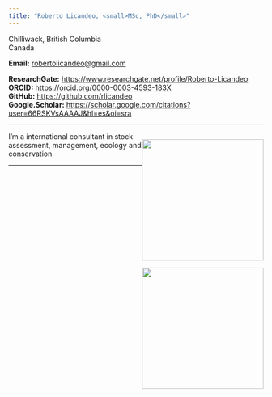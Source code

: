 ```yaml
---
title: "Roberto Licandeo, <small>MSc, PhD</small>"
---
```


Chilliwack, British Columbia  
Canada

  
__Email:__ [robertolicandeo@gmail.com](mailto:robertolicandeo@gmail.com)   

__ResearchGate:__ <https://www.researchgate.net/profile/Roberto-Licandeo>  
__ORCID:__ <https://orcid.org/0000-0003-4593-183X>   
__GitHub:__ <https://github.com/rlicandeo>  
__Google.Scholar:__ <https://scholar.google.com/citations?user=66RSKVsAAAAJ&hl=es&oi=sra>



-----


:::{layout-ncol=1 style="float:right"}
![](images/Rho_fly_squamich.jpg){width=240}

![](images/Rho_steelhead.jpg){width=240}
:::


I'm a international consultant in stock assessment, management, ecology and conservation 


---
